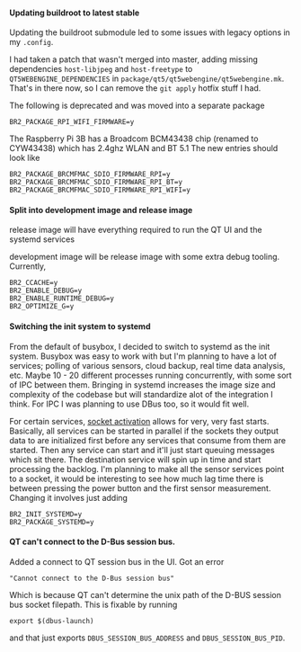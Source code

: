 
<PostFrontmatter
    postTitle="Building a Custom Raspberry Pi Image: Part 2"
    postDate="2022-09-19 8:13PM" />

#### Updating buildroot to latest stable

Updating the buildroot submodule led to some issues with legacy options in my `.config`.

I had taken a patch that wasn't merged into master, adding missing dependencies `host-libjpeg` and `host-freetype` to `QT5WEBENGINE_DEPENDENCIES` in `package/qt5/qt5webengine/qt5webengine.mk`. That's in there now, so I can remove the `git apply` hotfix stuff I had.

The following is deprecated and was moved into a separate package

```
BR2_PACKAGE_RPI_WIFI_FIRMWARE=y
```

The Raspberry Pi 3B has a Broadcom BCM43438 chip (renamed to CYW43438) which has 2.4ghz WLAN and BT 5.1 The new entries should look like

```
BR2_PACKAGE_BRCMFMAC_SDIO_FIRMWARE_RPI=y
BR2_PACKAGE_BRCMFMAC_SDIO_FIRMWARE_RPI_BT=y
BR2_PACKAGE_BRCMFMAC_SDIO_FIRMWARE_RPI_WIFI=y
```

#### Split into development image and release image

release image will have everything required to run the QT UI and the systemd services

development image will be release image with some extra debug tooling. Currently, 

```
BR2_CCACHE=y
BR2_ENABLE_DEBUG=y
BR2_ENABLE_RUNTIME_DEBUG=y
BR2_OPTIMIZE_G=y
```

#### Switching the init system to systemd

From the default of busybox, I decided to switch to systemd as the init system. Busybox was easy to work with but I'm planning to have a lot of services; polling of various sensors, cloud backup, real time data analysis, etc. Maybe 10 - 20 different processes running concurrently, with some sort of IPC between them. Bringing in systemd increases the image size and complexity of the codebase but will standardize alot of the integration I think. For IPC I was planning to use DBus too, so it would fit well.

For certain services, [socket activation](http://0pointer.de/blog/projects/socket-activation.html) allows for very, very fast starts. Basically, all services can be started in parallel if the sockets they output data to are initialized first before any services that consume from them are started. Then any service can start and it'll just start queuing messages which sit there. The destination service will spin up in time and start processing the backlog. I'm planning to make all the sensor services point to a socket, it would be interesting to see how much lag time there is between pressing the power button and the first sensor measurement.
Changing it involves just adding

```
BR2_INIT_SYSTEMD=y
BR2_PACKAGE_SYSTEMD=y
```

#### QT can't connect to the D-Bus session bus.

Added a connect to QT session bus in the UI. Got an error

```
"Cannot connect to the D-Bus session bus"
```

Which is because QT can't determine the unix path of the D-BUS session bus socket filepath. This is fixable by running

```
export $(dbus-launch)
```

and that just exports `DBUS_SESSION_BUS_ADDRESS` and `DBUS_SESSION_BUS_PID`.
